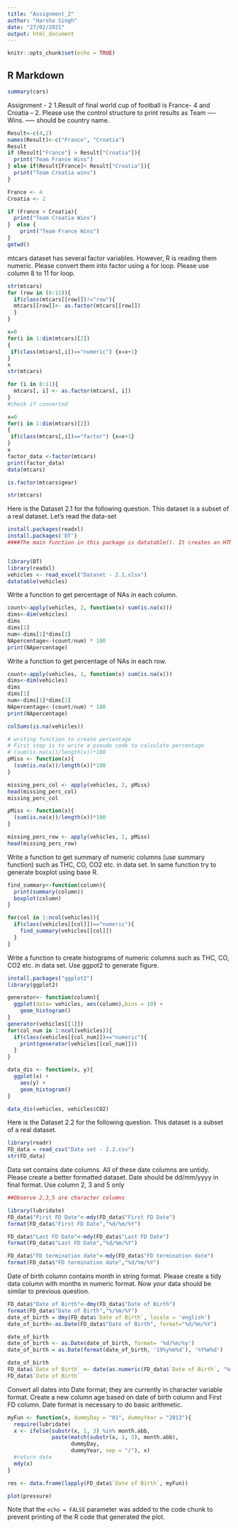 ```yaml
---
title: "Assignment_2"
author: "Harsha Singh"
date: "27/02/2021"
output: html_document
---
```


```r
knitr::opts_chunk$set(echo = TRUE)
```

## R Markdown



```r
summary(cars)
```

Assignment - 2
1.Result of final world cup of football is France- 4 and Croatia – 2. Please use the control structure to print results as Team ---- Wins. ----- should be country name.
```r
Result<-c(4,2)
names(Result)<-c("France", "Croatia")
Result
if (Result["France"] > Result["Croatia"]){
  print("Team France Wins")
} else if(Result[France]< Result["Croatia"]){
  print("Team Croatia wins")
}
```
```r
France <- 4
Croatia <- 2

if (France < Croatia){
  print("Team Croatia Wins")
}  else {
    print("Team France Wins")
}
getwd()
```


mtcars dataset has several factor variables. However, R is reading them numeric. Please convert them into factor using a for loop. Please use column 8 to 11 for loop.
```r
str(mtcars)
for (row in (8:11)){
  if(class(mtcars[[row]])!="row"){
  mtcars[[row]]<- as.factor(mtcars[[row]])
  }
}
```


```r
x=0
for(i in 1:dim(mtcars)[2])
{
 if(class(mtcars[,i])=="numeric") {x=x+1}
}
x
str(mtcars)

```


```r
for (i in 8:11){
  mtcars[, i] <- as.factor(mtcars[, i])
}
#check if converted
```


```r
x=0
for(i in 1:dim(mtcars)[2])
{
 if(class(mtcars[,i])=="factor") {x=x+1}
}
x
factor_data <-factor(mtcars)
print(factor_data)
data(mtcars)

is.factor(mtcars$gear)
```


```r
str(mtcars)
```

Here is the Dataset 2.1 for the following question. This dataset is a subset of a real dataset.
Let's read the data-set
```r
install.packages(readxl)
install.packages('DT')
####The main function in this package is datatable(). It creates an HTML widget to display R data objects with DataTables.


library(DT)
library(readxl)
vehicles <- read_excel("Dataset - 2.1.xlsx")
datatable(vehicles)
```



Write a function to get percentage of NAs in each column.
```r
count<-apply(vehicles, 2, function(x) sum(is.na(x)))
dims<-dim(vehicles)
dims
dims[1]
num<-dims[1]*dims[2]
NApercentage<-(count/num) * 100
print(NApercentage)
```

Write a function to get percentage of NAs in each row.
```r
count<-apply(vehicles, 1, function(x) sum(is.na(x)))
dims<-dim(vehicles)
dims
dims[1]
num<-dims[1]*dims[2]
NApercentage<-(count/num) * 100
print(NApercentage)
```


```r
colSums(is.na(vehicles))
```


```r
# writing function to create percentage
# First step is to write a pseudo code to calculate percentage
# (sum(is.na(x))/length(x))*100
pMiss <- function(x){
  (sum(is.na(x))/length(x))*100
}

missing_perc_col <- apply(vehicles, 2, pMiss)
head(missing_perc_col)
missing_perc_col
```


```r
pMiss <- function(x){
  (sum(is.na(x))/length(x))*100
}

missing_perc_row <- apply(vehicles, 1, pMiss)
head(missing_perc_row)
```

Write a function to get summary of numeric columns (use summary function) such as THC, CO, CO2 etc. in data set. In same function try to generate boxplot using base R.
```r
find_summary<-function(column){
  print(summary(column))
  boxplot(column)
}

for(col in 1:ncol(vehicles)){
  if(class(vehicles[[col]])=="numeric"){
    find_summary(vehicles[[col]])
  }
}
```

Write a function to create histograms of numeric columns such as THC, CO, CO2 etc. in data set. Use ggpot2 to generate figure.
```r
install.packages("ggplot2")
library(ggplot2)

generator<- function(column){
  ggplot(data= vehicles, aes(column),bins = 10) + 
    geom_histogram()
}
generator(vehicles[[1]])
for(col_num in 1:ncol(vehicles)){
  if(class(vehicles[[col_num]])=="numeric"){
    print(generator(vehicles[[col_num]]))
  }
}
```


```r
data_dis <- function(x, y){
  ggplot(x) +
    aes(y) +
    geom_histogram() 
}

data_dis(vehicles, vehicles$CO2)
```

Here is the Dataset 2.2 for the following question. This dataset is a subset of a real dataset.
```r
library(readr)
FD_data = read_csv("Data set - 2.2.csv")
str(FD_data)
```

Data set contains date columns. All of these date columns are untidy. Please create a better formatted dataset. Date should be dd/mm/yyyy in final format. Use column 2, 3 and 5 only
```r
##Observe 2,3,5 are character columns

library(lubridate)
FD_data$"First FD Date"<-mdy(FD_data$"First FD Date")
format(FD_data$"First FD Date","%d/%m/%Y")

FD_data$"Last FD Date"<-mdy(FD_data$"Last FD Date")
format(FD_data$"Last FD Date","%d/%m/%Y")

FD_data$"FD termination date"<-mdy(FD_data$"FD termination date")
format(FD_data$"FD termination date","%d/%m/%Y")

```

Date of birth column contains month in string format. Please create a tidy data column with months in numeric format. Now your data should be similar to previous question.
```r
FD_data$"Date of Birth"<-dmy(FD_data$"Date of Birth")
format(FD_data$"Date of Birth","%/%m/%Y")
date_of_birth = dmy(FD_data$`Date of Birth`, locale = 'english')
date_of_birth<-as.Date(FD_data$"Date of Birth", format="%d/%m/%Y")

date_of_birth
date_of_birth <- as.Date(date_of_birth, format= '%d/%m/%y')
date_of_birth = as.Date(format(date_of_birth, '19%y%m%d'), '%Y%m%d')

date_of_birth
FD_data$`Date of Birth` <- date(as.numeric(FD_data$`Date of Birth`, "%d%m%y"))
FD_data$`Date of Birth`
```

Convert all dates into Date format; they are currently in character variable format.
Create a new column age based on date of birth column and First FD column. Date format is necessary to do basic arithmetic.
```r
myFun <- function(x, dummyDay = "01", dummyYear = "2013"){
  require(lubridate)
  x <- ifelse(substr(x, 1, 3) %in% month.abb,
              paste(match(substr(x, 1, 3), month.abb),
                    dummyDay,
                    dummyYear, sep = "/"), x)
  #return date
  mdy(x)
}

res <- data.frame(lapply(FD_data$`Date of Birth`, myFun))
```


```r
plot(pressure)
```

Note that the `echo = FALSE` parameter was added to the code chunk to prevent printing of the R code that generated the plot.
